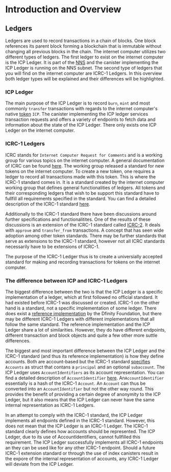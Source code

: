 # Introduction and Overview

## Ledgers
Ledgers are used to record transactions in a chain of blocks. One block references its parent block forming a blockchain that is immutable without changing all previous blocks in the chain. 
The internet computer utilizes two different types of ledgers. The first ledger to exist on the internet computer is the ICP Ledger. It is part of the [NNS](docs/tokenomics/nns/nns-intro) and the canister implementing
the ICP Ledger is running on the NNS subnet. The second type of ledgers that you will find on the internet computer are ICRC-1 Ledgers. In this overview both ledger types
will be explained and their differences will be highlighted. 

### ICP Ledger
The main purpose of the ICP Ledger is to record `burn`, `mint` and most commonly `transfer` transactions with regards to the internet computer's native [token](/docs/concepts/tokens-cycles.md) `ICP`.
The canister implementing the ICP ledger services transaction requests and offers a variety of endpoints to fetch data and information about the state of the ICP Ledger.
There only exists one ICP Ledger on the internet computer. 

### ICRC-1 Ledgers
ICRC stands for `Internet Computer Request for Comments` and is a working group for various topics on the internet computer. A general documentation of ICRC can be found [here](https://github.com/dfinity/ICRC).
The working group released a standard for new tokens on the internet computer. To create a new token, one requires a ledger to record all transactions made with this token. This is where the ICRC-1 standard comes in. 
It is a standard created by the internet computer working group that defines general functionalities of ledgers. All tokens and their corresponding ledgers that wish to be support this standard have to fullfill all requirements
specified in the standard. You can find a detailed description of the ICRC-1 standard [here](https://github.com/dfinity/ICRC-1/blob/main/standards/ICRC-1/README.md).

Additionally to the ICRC-1 standard there have been discussions around further specifications and functionalitites. One of the results of these discussions is an extension
of the ICRC-1 standard called [ICRC-2](https://github.com/dfinity/ICRC-1/tree/main/standards/ICRC-2). It deals with `approve` and `transfer_from` transactions. A concept that has seen wide adoption among other token standards. 
There may be further standards that serve as extensions to the ICRC-1 standard, however not all ICRC standards necessarily have to be extensions of ICRC-1. 

The purpose of the ICRC-1 Ledger thus is to create a universially accepted standard for making and recording transactions for tokens on the internet computer. 

### The difference between ICP and ICRC-1 Ledgers
The biggest difference between the two is that the ICP Ledger is a specific implementation of a ledger, which at first followed no official standard. It had existed before ICRC-1 was discussed or created. 
ICRC-1 on the other hand is a standard, not a specific implementation of some ledger. There does exist a [reference implementation](https://github.com/dfinity/ic/tree/master/rs/rosetta-api/icrc1/ledger) by the Dfinity Foundation, but there may be different ICRC-1 Ledgers with different implementations that
all follow the same standard. The reference implementation and the ICP Ledger share a lot of similarities. However, they do have different endpoints, different transaction and block objects and quite a few other more suttle differences. 

The biggest and most important difference between the ICP Ledger and the ICRC-1 standard (and thus its reference implementation) is how they define accounts. Both are account-based but the ICRC-1 standard [specifies](https://github.com/dfinity/ICRC-1/blob/main/standards/ICRC-1/README.md#account) `Accounts` as struct that contans a `principal` and an optional `subaccount`.
The ICP Ledger uses `AccountIdentifiers` as its account representation. You can find a detailed description of `AccountIdentifier` [here](https://mmapped.blog/posts/13-icp-ledger#account-id). An`AccountIdentifier` essentially is a hash of the ICRC-1 `Account`. An `Account` can thus be converted into an `AccountIdentifier` but not the other
way round. This provides the benefit of providing a certain degree of anonymity to the ICP Ledger, but it also means that the ICP Ledger can never have the same internal representation as ICRC-1 Ledgers. 

In an attempt to comply with the ICRC-1 standard, the ICP Ledger implements all endpoints defined in the ICRC-1 standard. However, this does not mean that the ICP Ledger is an ICRC-1 Ledger. The ICRC-1 standard clearly defines how accounts should be represented.
The ICP Ledger, due to its use of AccountIdentifiers, cannot fullfilled this requirement. The ICP Ledger successfully implements all ICRC-1 endpoints an they can be used like for any other ICRC-1 endpoint. 
Should a future ICRC-1 extension standard or through the use of index canisters result in the expore of the internal representation of accounts, any ICRC-1 Ledger will deviate from the ICP Ledger. 



